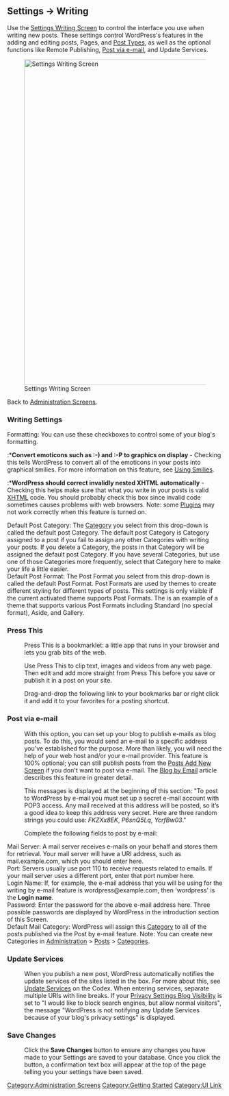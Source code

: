 {{Languages|
{{en|Settings Writing Screen}}
{{ja|Settings Writing SubPanel}}
{{pt-br|Sub-Painel Escrita}}
}}

==Settings &rarr; Writing==

Use the [[Settings Writing Screen]] to control the interface you use when writing new posts.  These settings control WordPress's features in the adding and editing posts, Pages, and [[Post Types]], as well as the optional functions like Remote Publishing, [[#Post_via_e-mail|Post via e-mail]], and Update Services.

[[Image:options-writing.png|760px|center|Settings Writing Screen]]


Back to [[Administration Screens]].


===Writing Settings===
;Formatting:  You can use these checkboxes to control some of your blog's formatting.
:*'''Convert emoticons such as :-) and :-P to graphics on display''' - Checking this tells WordPress to convert all of the emoticons in your posts into graphical smilies.  For more information on this feature, see [[Using Smilies]].
:*'''WordPress should correct invalidly nested XHTML automatically''' - Checking this helps make sure that what you write in your posts is valid [[Glossary#XHTML|XHTML]] code.  You should probably check this box since invalid code sometimes causes problems with web browsers.  Note: some [[Plugins|Plugins]] may not work correctly when this feature is turned on.
;Default Post Category:  The [[Glossary#Category|Category]] you select from this drop-down is called the default post Category.  The default post Category is Category assigned to a post if you fail to assign any other Categories with writing your posts.  If you delete a Category, the posts in that Category will be assigned the default post Category.  If you have several Categories, but use one of those Categories more frequently, select that Category here to make your life a little easier.
;Default Post Format:  The Post Format you select from this drop-down is called the default Post Format.  Post Formats are used by themes to create different styling for different types of posts.  This settings is only visible if the current activated theme supports Post Formats.  The {{DefaultTheme}} is an example of a theme that supports various Post Formats including Standard (no special format), Aside, and Gallery.

===Press This===
:Press This is a bookmarklet: a little app that runs in your browser and lets you grab bits of the web.

:Use Press This to clip text, images and videos from any web page. Then edit and add more straight from Press This before you save or publish it in a post on your site.

:Drag-and-drop the following link to your bookmarks bar or right click it and add it to your favorites for a posting shortcut.

===Post via e-mail===
:With this option, you can set up your blog to publish e-mails as blog posts. To do this, you would send an e-mail to a specific address you've established for the purpose. More than likely, you will need the help of your web host and/or your e-mail provider.  This feature is 100% optional; you can still publish posts from the [[Posts Add New Screen]] if you don't want to post via e-mail.  The [[Post to your blog using email|Blog by Email]] article describes this feature in greater detail.

:This messages is displayed at the beginning of this section: "To post to WordPress by e-mail you must set up a secret e-mail account with POP3 access. Any mail received at this address will be posted, so it’s a good idea to keep this address very secret. Here are three random strings you could use: ''FKZXx8EK'', ''P6snQ5Lq'', ''YcrfBw03''."

:Complete the following fields to post by e-mail: 

;Mail Server:  A mail server receives e-mails on your behalf and stores them for retrieval. Your mail server will have a URI address, such as mail.example.com, which you should enter here.
;Port:  Servers usually use port 110 to receive requests related to emails.  If your mail server uses a different port, enter that port number here.
;Login Name:  If, for example, the e-mail address that you will be using for the writing by e-mail feature is wordpress@example.com, then 'wordpress' is the '''Login name'''.
;Password:  Enter the password for the above e-mail address here.  Three possible passwords are displayed by WordPress in the introduction section of this Screen.
;Default Mail Category:  WordPress will assign this [[Glossary#Category|Category]] to all of the posts published via the Post by e-mail feature.  Note:  You can create new Categories in [[Administration Screens|Administration]] > [[Administration Screens#Posts - Make some content|Posts]] > [[Posts Categories Screen|Categories]].

===Update Services===
:When you publish a new post, WordPress automatically notifies the update services of the sites listed in the box. For more about this, see [[Update Services]] on the Codex.  When entering services, separate multiple URIs with line breaks.  If your [[Settings_Privacy_Screen|Privacy Settings Blog Visibility]] is set to "I would like to block search engines, but allow normal visitors", the message "WordPress is not notifying any Update Services because of your blog's privacy settings" is displayed.

===Save Changes===
:Click the '''Save Changes''' button to ensure any changes you have made to your Settings are saved to your database.  Once you click the button, a confirmation text box will appear at the top of the page telling you your settings have been saved.

{{Administration Screens Footer}}

[[Category:Administration Screens]]
[[Category:Getting Started]]
[[Category:UI Link]]